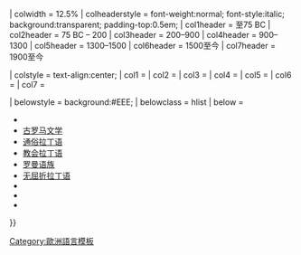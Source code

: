 {{Navbox with columns
| name = Latin periods
| title = [[拉丁语]]的演變年代
| state = {{{state|autocollapse}}}
| bodystyle = {{#if:{{{1|}}}|width:{{{1}}}%;}}

| colwidth = 12.5%
| colheaderstyle = font-weight:normal; font-style:italic; background:transparent; padding-top:0.5em;
| col1header = 至75 BC
| col2header = 75 BC – 200
| col3header = 200–900
| col4header = 900–1300
| col5header = 1300–1500
| col6header = 1500至今
| col7header = 1900至今

| colstyle = text-align:center;
| col1 = {{normalwraplink|古體拉丁語}}
| col2 = {{normalwraplink|古典拉丁語}}
| col3 = {{normalwraplink|晚期拉丁语}}
| col4 = {{normalwraplink|中世纪拉丁语}}
| col5 = {{normalwraplink|文藝復興拉丁語}}
| col6 = {{normalwraplink|新拉丁语}}
| col7 = {{normalwraplink|现代拉丁语}}

| belowstyle = background:#EEE;
| belowclass = hlist
| below = 
* {{link-en|拉丁语历史|History of Latin}}
* [[古罗马文学]]
* [[通俗拉丁语]]
* [[教会拉丁语]]
* [[罗曼语族]]
* [[无屈折拉丁语]]
* {{link-en|拉丁语铭文汇编|Corpus Inscriptionum Latinarum}}
* {{link-en|爱尔兰拉丁语|Hiberno-Latin}}
* {{link-en|犹太拉丁语|Judeo-Latin}}
}}<noinclude>
{{collapsible option}}
[[Category:歐洲語言模板]]
</noinclude>